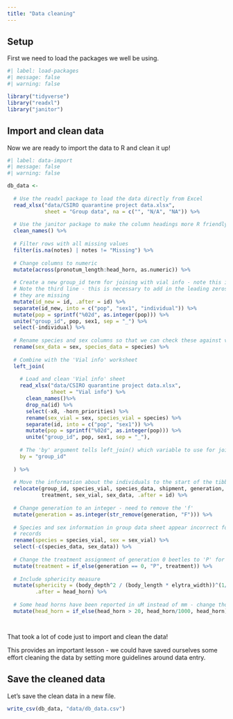 ```yaml
---
title: "Data cleaning"
---
```


## Setup

First we need to load the packages we well be using.

```r
#| label: load-packages
#| message: false
#| warning: false

library("tidyverse")
library("readxl")
library("janitor")

```


## Import and clean data

Now we are ready to import the data to R and clean it up!

```r
#| label: data-import
#| message: false
#| warning: false

db_data <- 
  
  # Use the readxl package to load the data directly from Excel
  read_xlsx("data/CSIRO quarantine project data.xlsx", 
            sheet = "Group data", na = c("", "N/A", "NA")) %>%
  
  # Use the janitor package to make the column headings more R friendly
  clean_names() %>%
  
  # Filter rows with all missing values
  filter(is.na(notes) | notes != "Missing") %>%
  
  # Change columns to numeric
  mutate(across(pronotum_length:head_horn, as.numeric)) %>%
  
  # Create a new group_id term for joining with vial info - note this is hacky!
  # Note the third line - this is necessary to add in the leading zeros where
  # they are missing
  mutate(id_new = id, .after = id) %>%
  separate(id_new, into = c("pop", "sex1", "individual")) %>%
  mutate(pop = sprintf("%02d", as.integer(pop))) %>%
  unite("group_id", pop, sex1, sep = "_") %>%
  select(-individual) %>%
  
  # Rename species and sex columns so that we can check these against vial info
  rename(sex_data = sex, species_data = species) %>%
  
  # Combine with the 'Vial info' worksheet
  left_join(
    
    # Load and clean 'Vial info' sheet
    read_xlsx("data/CSIRO quarantine project data.xlsx", 
              sheet = "Vial info") %>%
      clean_names()%>%
      drop_na(id) %>%
      select(-x8, -horn_priorities) %>%
      rename(sex_vial = sex, species_vial = species) %>%
      separate(id, into = c("pop", "sex1")) %>%
      mutate(pop = sprintf("%02d", as.integer(pop))) %>%
      unite("group_id", pop, sex1, sep = "_"),
    
    # The 'by' argument tells left_join() which variable to use for joining
    by = "group_id"
    
  ) %>%
  
  # Move the information about the individuals to the start of the tibble
  relocate(group_id, species_vial, species_data, shipment, generation, 
           treatment, sex_vial, sex_data, .after = id) %>%
  
  # Change generation to an integer - need to remove the 'f'
  mutate(generation = as.integer(str_remove(generation, "F"))) %>%
  
  # Species and sex information in group data sheet appear incorrect for some
  # records
  rename(species = species_vial, sex = sex_vial) %>%
  select(-c(species_data, sex_data)) %>%
  
  # Change the treatment assignment of generation 0 beetles to 'P' for parental.
  mutate(treatment = if_else(generation == 0, "P", treatment)) %>%
  
  # Include sphericity measure
  mutate(sphericity = (body_depth^2 / (body_length * elytra_width))^(1/3), 
         .after = head_horn) %>%
  
  # Some head horns have been reported in uM instead of mm - change those here
  mutate(head_horn = if_else(head_horn > 20, head_horn/1000, head_horn))




```

That took a lot of code just to import and clean the data!

This provides an important lesson - we could have saved ourselves some effort cleaning the data by setting more guidelines around data entry.

## Save the cleaned data

Let's save the clean data in a new file.

```r

write_csv(db_data, "data/db_data.csv")

```


